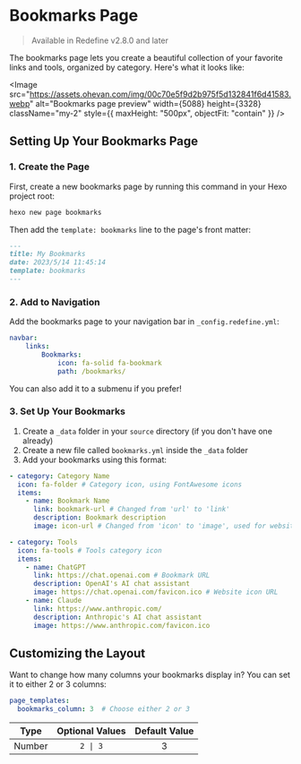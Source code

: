 
# Bookmarks Page

> Available in Redefine v2.8.0 and later

The bookmarks page lets you create a beautiful collection of your favorite links and tools, organized by category. Here's what it looks like:

<Image
  src="https://assets.ohevan.com/img/00c70e5f9d2b975f5d132841f6d41583.webp" alt="Bookmarks page preview" width={5088} height={3328} className="my-2" style={{
    maxHeight: "500px",
    objectFit: "contain"
  }}
/>

## Setting Up Your Bookmarks Page


<Steps>

### 1. Create the Page

First, create a new bookmarks page by running this command in your Hexo project root:

```bash
hexo new page bookmarks
```

Then add the `template: bookmarks` line to the page's front matter:

```markdown filename="source/bookmarks/index.md"
---
title: My Bookmarks
date: 2023/5/14 11:45:14
template: bookmarks
---
```

### 2. Add to Navigation

Add the bookmarks page to your navigation bar in `_config.redefine.yml`:

```yaml filename="_config.redefine.yml"
navbar:
    links:
        Bookmarks:
            icon: fa-solid fa-bookmark
            path: /bookmarks/
```

You can also add it to a submenu if you prefer!

### 3. Set Up Your Bookmarks

1. Create a `_data` folder in your `source` directory (if you don't have one already)
2. Create a new file called `bookmarks.yml` inside the `_data` folder
3. Add your bookmarks using this format:

```yaml filename="source/_data/bookmarks.yml"
- category: Category Name
  icon: fa-folder # Category icon, using FontAwesome icons
  items:
    - name: Bookmark Name
      link: bookmark-url # Changed from 'url' to 'link'
      description: Bookmark description
      image: icon-url # Changed from 'icon' to 'image', used for website icon

- category: Tools
  icon: fa-tools # Tools category icon
  items:
    - name: ChatGPT
      link: https://chat.openai.com # Bookmark URL
      description: OpenAI's AI chat assistant
      image: https://chat.openai.com/favicon.ico # Website icon URL
    - name: Claude
      link: https://www.anthropic.com/
      description: Anthropic's AI chat assistant
      image: https://www.anthropic.com/favicon.ico

```

</Steps>

## Customizing the Layout

Want to change how many columns your bookmarks display in? You can set it to either 2 or 3 columns:

```yaml filename="_config.redefine.yml"
page_templates:
  bookmarks_column: 3  # Choose either 2 or 3
```

| Type | Optional Values | Default Value |
| :--: | :------------: | :-----------: |
| Number | `2 \| 3` | 3 |